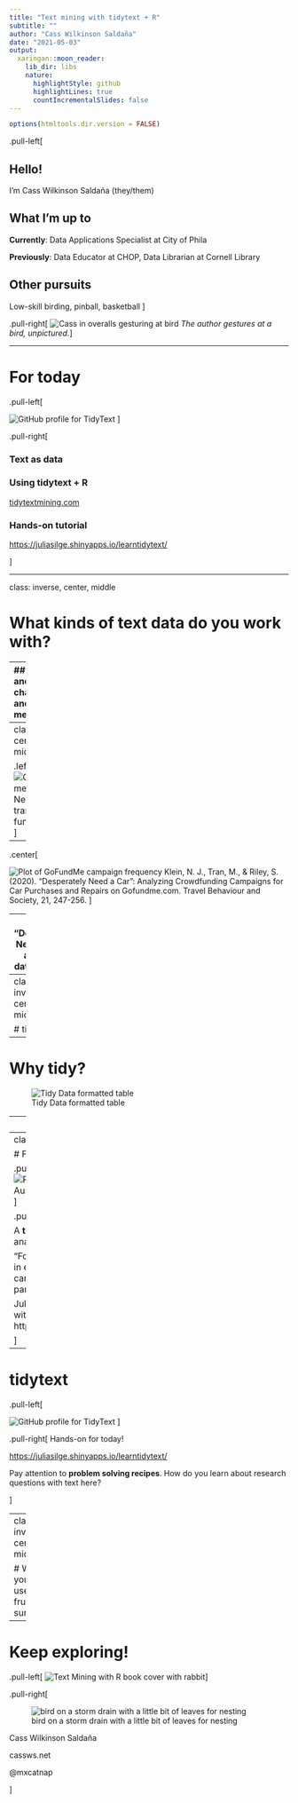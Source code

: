 ---
title: "Text mining with tidytext + R"
subtitle: ""
author: "Cass Wilkinson Saldaña"
date: "2021-05-03"
output:
  xaringan::moon_reader:
    lib_dir: libs
    nature:
      highlightStyle: github
      highlightLines: true
      countIncrementalSlides: false
---

```{r setup, include=FALSE}
options(htmltools.dir.version = FALSE)
```


.pull-left[

## Hello!
I'm Cass Wilkinson Saldaña (they/them)

## What I'm up to
**Currently**: Data Applications Specialist at City of Phila

**Previously**: Data Educator at CHOP, Data Librarian at Cornell Library

## Other pursuits
Low-skill birding, pinball, basketball
]

.pull-right[
![Cass in overalls gesturing at bird](images/cass_bird.jpg)
*The author gestures at a bird, unpictured.*
]

---

# For today

.pull-left[


![GitHub profile for TidyText](images/gh-tidytext.jpg)
]

.pull-right[

### Text as data

### Using tidytext + R

[tidytextmining.com](https://www.tidytextmining.com/)

### Hands-on tutorial

[https://juliasilge.shinyapps.io/learntidytext/](https://juliasilge.shinyapps.io/learntidytext/)


]

---

class: inverse, center, middle

# What kinds of text data do you work with?


---
## Text and data: challenges and methods!

.pull-left[

### Mismatching address strings

### Open text response fields

### Meaningful data embedded in text (eg scraped HTML from a website)

### Extracting named entities (eg want to geocode city names)
]

.pull-right[

### Text mining
Extract/create structure from unstructured text data; count instances of words and phrases

### Natural language processing
Interpret text as written language; tag parts-of-speech; extract named entities, sentiments, meaning

### Topic modeling
Discover patterns of words and phrases across series of documents

]


---
class: center, middle

.left[
![Gofundme for I Need a Car transit fundraiser](images/transit_gofundme.jpg)
]

---
.center[

![Plot of GoFundMe campaign frequency](images/campaign_freq_pairs.png)
Klein, N. J., Tran, M., & Riley, S. (2020). "Desperately Need a Car”: Analyzing Crowdfunding Campaigns for Car Purchases and Repairs on Gofundme.com. Travel Behaviour and Society, 21, 247-256.
]

---
# "Desperately Need a Car” as text + data process


1. Create a dataframe from a website (web scraping)

2. Split open text into sequence of words or tokens (tokenization)

3. Count words or phrases (n-grams)

4. Analyzing connections based on proximity of words/phrases (collocation)



---
class: inverse, center, middle

# tidytext

---

# Why tidy?


![Tidy Data formatted table](images/tidy_data.png)

---
# Why tidy?

"'Happy families are all alike; every
unhappy family is unhappy in its own
way
Leo Tolstoy'

Like families, tidy datasets are all alike but every messy dataset is messy in its own way." (2014, Wickham, "Tidy Data")


---
class: center, middle


# For text, each "tidy" record is a token

.pull-right[
![R code showing tidy text data from a Jane Austen novel](images/tidy_tokens.jpg)
]

.pull-left[

A **token** in text mining is a meaningful unit of analysis

"For tidy text mining, the **token** that is stored in each row is most often a single word, but can also be an n-gram, sentence, or paragraph."

Julia Silge and David Robinson, Text Mining with R: https://www.tidytextmining.com/tidytext.html


]

---

# tidytext

.pull-left[

![GitHub profile for TidyText](images/gh-tidytext.jpg)
]

.pull-right[
Hands-on for today!

[https://juliasilge.shinyapps.io/learntidytext/](https://juliasilge.shinyapps.io/learntidytext/)

Pay attention to **problem solving recipes**. How do you learn about research questions with text here? 

]



---
class: inverse, center, middle

# What did you find useful, frustrating, surprising?

---

# Keep exploring!

.pull-left[
![Text Mining with R book cover with rabbit](images/tmwr-cover.png)
]

.pull-right[

![bird on a storm drain with a little bit of leaves for nesting](images/bird_on_the_wire.jpg)

Cass Wilkinson Saldaña

cassws.net

@mxcatnap

]

